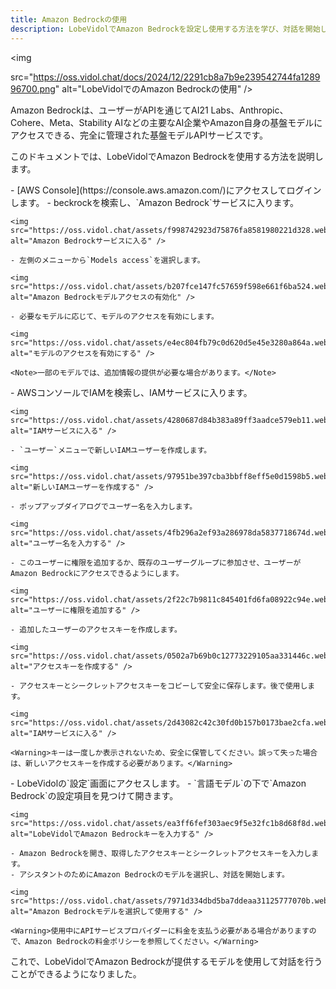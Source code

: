 ```yaml
---
title: Amazon Bedrockの使用
description: LobeVidolでAmazon Bedrockを設定し使用する方法を学び、対話を開始します。
---
```


<img

src="https://oss.vidol.chat/docs/2024/12/2291cb8a7b9e239542744fa128996700.png"
alt="LobeVidolでのAmazon Bedrockの使用"
/>

Amazon Bedrockは、ユーザーがAPIを通じてAI21 Labs、Anthropic、Cohere、Meta、Stability AIなどの主要なAI企業やAmazon自身の基盤モデルにアクセスできる、完全に管理された基盤モデルAPIサービスです。

このドキュメントでは、LobeVidolでAmazon Bedrockを使用する方法を説明します。

<Steps>
  <Step title="AWSでAmazon Bedrockモデルのアクセスを有効にする">
    - [AWS Console](https://console.aws.amazon.com/)にアクセスしてログインします。
    - beckrockを検索し、`Amazon Bedrock`サービスに入ります。

```
<img src="https://oss.vidol.chat/assets/f998742923d75876fa8581980221d328.webp" alt="Amazon Bedrockサービスに入る" />

- 左側のメニューから`Models access`を選択します。

<img src="https://oss.vidol.chat/assets/b207fce147fc57659f598e661f6ba524.webp" alt="Amazon Bedrockモデルアクセスの有効化" />

- 必要なモデルに応じて、モデルのアクセスを有効にします。

<img src="https://oss.vidol.chat/assets/e4ec804fb79c0d620d5e45e3280a864a.webp" alt="モデルのアクセスを有効にする" />

<Note>一部のモデルでは、追加情報の提供が必要な場合があります。</Note>
```

  </Step>

  <Step title="APIアクセスキーを取得する">
    - AWSコンソールでIAMを検索し、IAMサービスに入ります。

```
<img src="https://oss.vidol.chat/assets/4280687d84b383a89ff3aadce579eb11.webp" alt="IAMサービスに入る" />

- `ユーザー`メニューで新しいIAMユーザーを作成します。

<img src="https://oss.vidol.chat/assets/97951be397cba3bbff8eff5e0d1598b5.webp" alt="新しいIAMユーザーを作成する" />

- ポップアップダイアログでユーザー名を入力します。

<img src="https://oss.vidol.chat/assets/4fb296a2ef93a286978da5837718674d.webp" alt="ユーザー名を入力する" />

- このユーザーに権限を追加するか、既存のユーザーグループに参加させ、ユーザーがAmazon Bedrockにアクセスできるようにします。

<img src="https://oss.vidol.chat/assets/2f22c7b9811c845401fd6fa08922c94e.webp" alt="ユーザーに権限を追加する" />

- 追加したユーザーのアクセスキーを作成します。

<img src="https://oss.vidol.chat/assets/0502a7b69b0c12773229105aa331446c.webp" alt="アクセスキーを作成する" />

- アクセスキーとシークレットアクセスキーをコピーして安全に保存します。後で使用します。

<img src="https://oss.vidol.chat/assets/2d43082c42c30fd0b157b0173bae2cfa.webp" alt="IAMサービスに入る" />

<Warning>キーは一度しか表示されないため、安全に保管してください。誤って失った場合は、新しいアクセスキーを作成する必要があります。</Warning>
```

  </Step>

  <Step title="LobeVidolでAmazon Bedrockを設定する">
    - LobeVidolの`設定`画面にアクセスします。
    - `言語モデル`の下で`Amazon Bedrock`の設定項目を見つけて開きます。

```
<img src="https://oss.vidol.chat/assets/ea3ff6fef303aec9f5e32fc1b8d68f8d.webp" alt="LobeVidolでAmazon Bedrockキーを入力する" />

- Amazon Bedrockを開き、取得したアクセスキーとシークレットアクセスキーを入力します。
- アシスタントのためにAmazon Bedrockのモデルを選択し、対話を開始します。

<img src="https://oss.vidol.chat/assets/7971d334dbd5ba7ddeaa31125777070b.webp" alt="Amazon Bedrockモデルを選択して使用する" />

<Warning>使用中にAPIサービスプロバイダーに料金を支払う必要がある場合がありますので、Amazon Bedrockの料金ポリシーを参照してください。</Warning>
```

  </Step>
</Steps>

これで、LobeVidolでAmazon Bedrockが提供するモデルを使用して対話を行うことができるようになりました。

